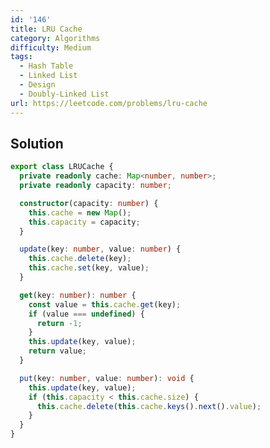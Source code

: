```yaml
---
id: '146'
title: LRU Cache
category: Algorithms
difficulty: Medium
tags:
  - Hash Table
  - Linked List
  - Design
  - Doubly-Linked List
url: https://leetcode.com/problems/lru-cache
---
```


## Solution

```typescript filename="solution.ts" copy
export class LRUCache {
  private readonly cache: Map<number, number>;
  private readonly capacity: number;

  constructor(capacity: number) {
    this.cache = new Map();
    this.capacity = capacity;
  }

  update(key: number, value: number) {
    this.cache.delete(key);
    this.cache.set(key, value);
  }

  get(key: number): number {
    const value = this.cache.get(key);
    if (value === undefined) {
      return -1;
    }
    this.update(key, value);
    return value;
  }

  put(key: number, value: number): void {
    this.update(key, value);
    if (this.capacity < this.cache.size) {
      this.cache.delete(this.cache.keys().next().value);
    }
  }
}
```
